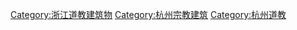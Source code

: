 [[Category:浙江道教建筑物|Category:浙江道教建筑物]]
[[Category:杭州宗教建筑|Category:杭州宗教建筑]]
[[Category:杭州道教|Category:杭州道教]]